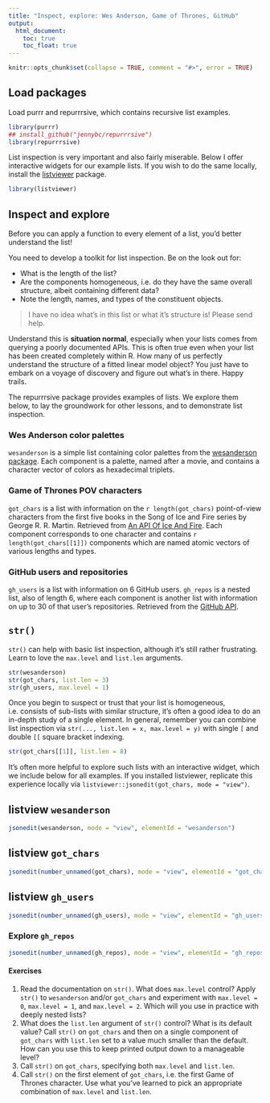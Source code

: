 ```yaml
---
title: "Inspect, explore: Wes Anderson, Game of Thrones, GitHub"
output:
  html_document:
    toc: true
    toc_float: true
---
```


```r
knitr::opts_chunk$set(collapse = TRUE, comment = "#>", error = TRUE)
```

## Load packages

Load purrr and repurrrsive, which contains recursive list examples.

```r
library(purrr)
## install_github("jennybc/repurrrsive")
library(repurrrsive)
```

List inspection is very important and also fairly miserable. Below I offer interactive widgets for our example lists. If you wish to do the same locally, install the [listviewer](https://CRAN.R-project.org/package=listviewer) package.

```r
library(listviewer)
```

## Inspect and explore

Before you can apply a function to every element of a list, you'd better understand the list!

You need to develop a toolkit for list inspection. Be on the look out for:

  * What is the length of the list?
  * Are the components homogeneous, i.e. do they have the same overall structure, albeit containing different data?
  * Note the length, names, and types of the constituent objects.
  
> I have no idea what's in this list or what it's structure is! Please send help.

Understand this is **situation normal**, especially when your lists comes from querying a poorly documented APIs. This is often true even when your list has been created completely within R. How many of us perfectly understand the structure of a fitted linear model object? You just have to embark on a voyage of discovery and figure out what's in there.  Happy trails.

The repurrrsive package provides examples of lists. We explore them below, to lay the groundwork for other lessons, and to demonstrate list inspection.

### Wes Anderson color palettes

`wesanderson` is a simple list containing color palettes from the [wesanderson package](https://cran.r-project.org/package=wesanderson). Each component is a palette, named after a movie, and contains a character vector of colors as hexadecimal triplets.

### Game of Thrones POV characters

`got_chars` is a list with information on the `r length(got_chars)` point-of-view characters from the first five books in the Song of Ice and Fire series by George R. R. Martin. Retrieved from [An API Of Ice And Fire](https://anapioficeandfire.com). Each component corresponds to one character and contains `r length(got_chars[[1]])` components which are named atomic vectors of various lengths and types.

### GitHub users and repositories

`gh_users` is a list with information on 6 GitHub users. `gh_repos` is a nested list, also of length 6, where each component is another list with information on up to 30 of that user's repositories. Retrieved from the [GitHub API](https://developer.github.com/v3/).

## `str()`

`str()` can help with basic list inspection, although it's still rather frustrating. Learn to love the `max.level` and `list.len` arguments.

```r
str(wesanderson)
str(got_chars, list.len = 3)
str(gh_users, max.level = 1)
```

Once you begin to suspect or trust that your list is homogeneous, i.e. consists of sub-lists with similar structure, it's often a good idea to do an in-depth study of a single element. In general, remember you can combine list inspection via `str(..., list.len = x, max.level = y)` with single `[` and double `[[` square bracket indexing.

```r
str(got_chars[[1]], list.len = 8)
```

It's often more helpful to explore such lists with an interactive widget, which we include below for all examples. If you installed listviewer, replicate this experience locally via `listviewer::jsonedit(got_chars, mode = "view")`.

## listview `wesanderson`

```r
jsonedit(wesanderson, mode = "view", elementId = "wesanderson")
```

## listview `got_chars`

```r
jsonedit(number_unnamed(got_chars), mode = "view", elementId = "got_chars")
```

## listview `gh_users`

```r
jsonedit(number_unnamed(gh_users), mode = "view", elementId = "gh_users")
```

### Explore `gh_repos`

```r
jsonedit(number_unnamed(gh_repos), mode = "view", elementId = "gh_repos")
```

#### Exercises

1. Read the documentation on `str()`. What does `max.level` control? Apply `str()` to `wesanderson` and/or `got_chars` and experiment with `max.level = 0`, `max.level = 1`, and `max.level = 2`. Which will you use in practice with deeply nested lists?
1. What does the `list.len` argument of `str()` control? What is its default value? Call `str()` on `got_chars` and then on a single component of `got_chars` with `list.len` set to a value much smaller than the default. How can you use this to keep printed output down to a manageable level?
1. Call `str()` on `got_chars`, specifying both `max.level` and `list.len`.
1. Call `str()` on the first element of `got_chars`, i.e. the first Game of Thrones character. Use what you've learned to pick an appropriate combination of `max.level` and `list.len`.
